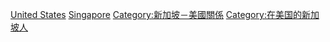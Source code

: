 [[Category:新加坡駐外大使|United States]]
[[Category:駐美國大使|Singapore]]
[[Category:新加坡－美國關係|Category:新加坡－美國關係]]
[[Category:在美国的新加坡人|Category:在美国的新加坡人]]